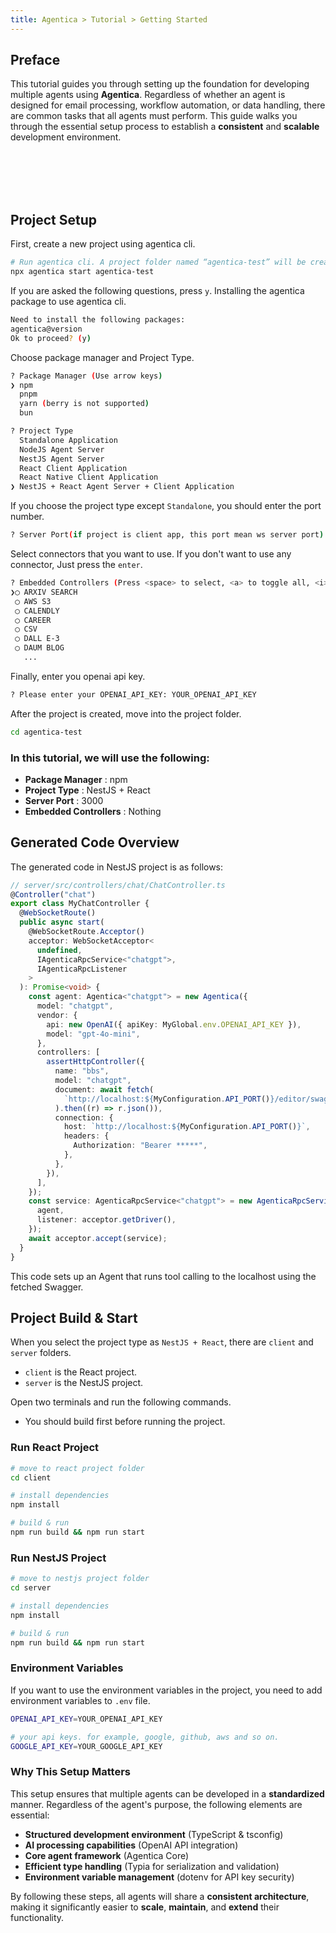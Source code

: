 ```yaml
---
title: Agentica > Tutorial > Getting Started
---
```



## Preface

This tutorial guides you through setting up the foundation for developing multiple agents using **Agentica**. Regardless of whether an agent is designed for email processing, workflow automation, or data handling, there are common tasks that all agents must perform. This guide walks you through the essential setup process to establish a **consistent** and **scalable** development environment.

<br />
<br />
<YoutubeRenderer src="https://www.youtube.com/embed/UR4JIpQc7rw"/>
<br />
<br />

## Project Setup

First, create a new project using agentica cli.

```bash
# Run agentica cli. A project folder named “agentica-test” will be created.
npx agentica start agentica-test
```

If you are asked the following questions, press `y`. Installing the agentica package to use agentica cli.

```bash
Need to install the following packages:
agentica@version
Ok to proceed? (y)
```

Choose package manager and Project Type.

```bash
? Package Manager (Use arrow keys)
❯ npm
  pnpm
  yarn (berry is not supported)
  bun

? Project Type
  Standalone Application
  NodeJS Agent Server
  NestJS Agent Server
  React Client Application
  React Native Client Application
❯ NestJS + React Agent Server + Client Application
```

If you choose the project type except `Standalone`, you should enter the port number.

```bash
? Server Port(if project is client app, this port mean ws server port): (3000)
```

Select connectors that you want to use. If you don't want to use any connector, Just press the `enter`.

```bash
? Embedded Controllers (Press <space> to select, <a> to toggle all, <i> to invert selection, and <enter> to proceed)
❯◯ ARXIV SEARCH
 ◯ AWS S3
 ◯ CALENDLY
 ◯ CAREER
 ◯ CSV
 ◯ DALL E-3
 ◯ DAUM BLOG
   ...
```

Finally, enter you openai api key.

```bash
? Please enter your OPENAI_API_KEY: YOUR_OPENAI_API_KEY
```

After the project is created, move into the project folder.

```bash
cd agentica-test
```

### In this tutorial, we will use the following:

- **Package Manager** : npm
- **Project Type** : NestJS + React
- **Server Port** : 3000
- **Embedded Controllers** : Nothing

## Generated Code Overview

The generated code in NestJS project is as follows:

```ts
// server/src/controllers/chat/ChatController.ts
@Controller("chat")
export class MyChatController {
  @WebSocketRoute()
  public async start(
    @WebSocketRoute.Acceptor()
    acceptor: WebSocketAcceptor<
      undefined,
      IAgenticaRpcService<"chatgpt">,
      IAgenticaRpcListener
    >
  ): Promise<void> {
    const agent: Agentica<"chatgpt"> = new Agentica({
      model: "chatgpt",
      vendor: {
        api: new OpenAI({ apiKey: MyGlobal.env.OPENAI_API_KEY }),
        model: "gpt-4o-mini",
      },
      controllers: [
        assertHttpController({
          name: "bbs",
          model: "chatgpt",
          document: await fetch(
            `http://localhost:${MyConfiguration.API_PORT()}/editor/swagger.json`
          ).then((r) => r.json()),
          connection: {
            host: `http://localhost:${MyConfiguration.API_PORT()}`,
            headers: {
              Authorization: "Bearer *****",
            },
          },
        }),
      ],
    });
    const service: AgenticaRpcService<"chatgpt"> = new AgenticaRpcService({
      agent,
      listener: acceptor.getDriver(),
    });
    await acceptor.accept(service);
  }
}
```

This code sets up an Agent that runs tool calling to the localhost using the fetched Swagger.

## Project Build & Start

When you select the project type as `NestJS + React`, there are `client` and `server` folders.

- `client` is the React project.
- `server` is the NestJS project.

Open two terminals and run the following commands.

- You should build first before running the project.

### Run React Project

```bash
# move to react project folder
cd client

# install dependencies
npm install

# build & run
npm run build && npm run start
```

### Run NestJS Project

```bash
# move to nestjs project folder
cd server

# install dependencies
npm install

# build & run
npm run build && npm run start
```

### Environment Variables

If you want to use the environment variables in the project, you need to add environment variables to `.env` file.

```bash
OPENAI_API_KEY=YOUR_OPENAI_API_KEY

# your api keys. for example, google, github, aws and so on.
GOOGLE_API_KEY=YOUR_GOOGLE_API_KEY
```

### Why This Setup Matters

This setup ensures that multiple agents can be developed in a **standardized** manner. Regardless of the agent's purpose, the following elements are essential:

- **Structured development environment** (TypeScript & tsconfig)
- **AI processing capabilities** (OpenAI API integration)
- **Core agent framework** (Agentica Core)
- **Efficient type handling** (Typia for serialization and validation)
- **Environment variable management** (dotenv for API key security)

By following these steps, all agents will share a **consistent architecture**, making it significantly easier to **scale**, **maintain**, and **extend** their functionality.
